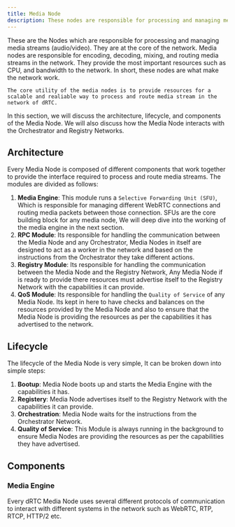 ```yaml
---
title: Media Node
description: These nodes are responsible for processing and managing media streams (audio/video).
---
```


These are the Nodes which are responsible for processing and managing media streams (audio/video). They are at the core of the network.
Media nodes are responsible for encoding, decoding, mixing, and routing media streams in the network. They provide the most important
resources such as CPU, and bandwidth to the network. In short, these nodes are what make the network work.

`The core utility of the media nodes is to provide resources for a scalable and realiable way to process and route media stream in the network of dRTC.`

In this section, we will discuss the architecture, lifecycle, and components of the Media Node. We will also discuss how the Media Node interacts with the Orchestrator and Registry Networks.

## Architecture
Every Media Node is composed of different components that work together to provide the interface required to process and route media streams.
The modules are divided as follows:
 1. **Media Engine**: This module runs a `Selective Forwarding Unit (SFU)`, Which is responsible for managing different WebRTC connections and routing media packets between those connection.
 SFUs are the core building block for any media node, We will deep dive into the working of the media engine in the next section.
 2. **RPC Module**: Its responsible for handling the communication between the Media Node and any Orchestrator, Media Nodes in itself are designed to act 
 as a worker in the network and based on the instructions from the Orchestrator they take different actions.
 3. **Registry Module**: Its responsible for handling the communication between the Media Node and the Registry Network, Any Media Node if is ready to provide there resources
 must advertise itself to the Registry Network with the capabilities it can provide.
 4. **QoS Module**: Its responsible for handling the `Quality of Service` of any Media Node. Its kept in here to have checks and balances 
 on the resources provided by the Media Node and also to ensure that the Media Node is providing the resources as per the capabilities it has advertised to the network.

## Lifecycle
The lifecycle of the Media Node is very simple, It can be broken down into simple steps:
1. **Bootup**: Media Node boots up and starts the Media Engine with the capabilities it has.
2. **Registery**: Media Node advertises itself to the Registry Network with the capabilities it can provide.
3. **Orchestration**: Media Node waits for the instructions from the Orchestrator Network.
4. **Quality of Service**: This Module is always running in the background to ensure Media Nodes are providing the resources as per the capabilities they have advertised.

## Components

### Media Engine
Every dRTC Media Node uses several different protocols of communication to interact with different systems in the network such as WebRTC, RTP, RTCP, HTTP/2 etc. 
